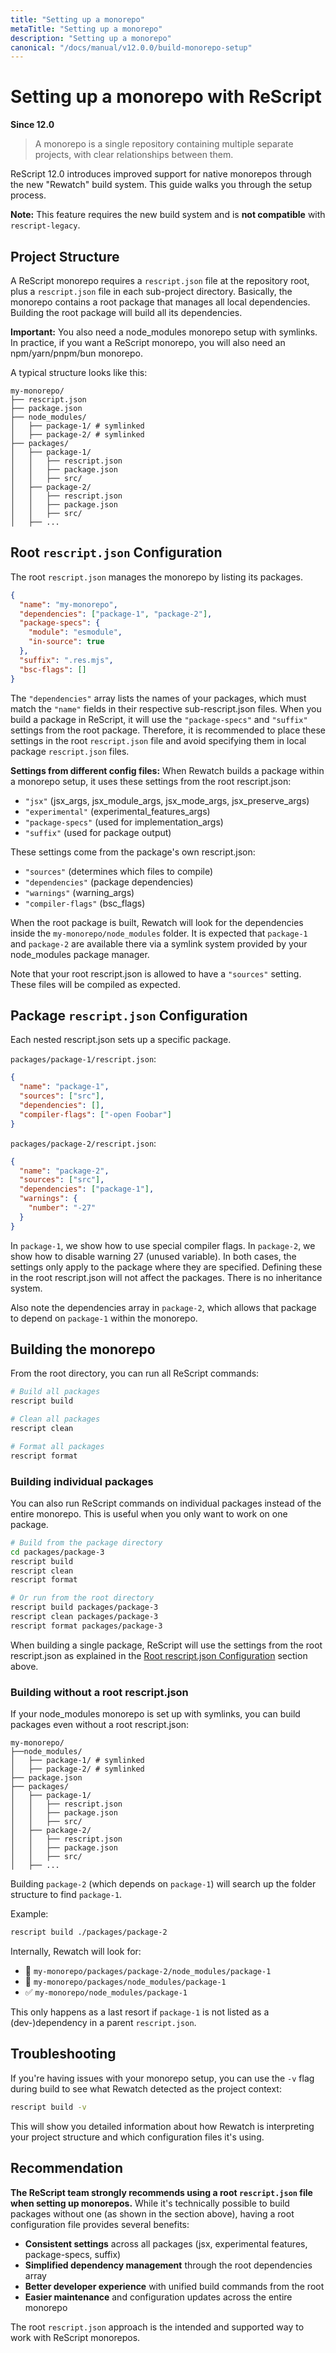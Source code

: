 ```yaml
---
title: "Setting up a monorepo"
metaTitle: "Setting up a monorepo"
description: "Setting up a monorepo"
canonical: "/docs/manual/v12.0.0/build-monorepo-setup"
---
```


# Setting up a monorepo with ReScript

**Since 12.0**

> A monorepo is a single repository containing multiple separate projects, with clear relationships between them.

ReScript 12.0 introduces improved support for native monorepos through the new "Rewatch" build system. This guide walks you through the setup process.

**Note:** This feature requires the new build system and is **not compatible** with `rescript-legacy`.

## Project Structure

A ReScript monorepo requires a `rescript.json` file at the repository root, plus a `rescript.json` file in each sub-project directory.
Basically, the monorepo contains a root package that manages all local dependencies. Building the root package will build all its dependencies.

**Important:** You also need a node_modules monorepo setup with symlinks. In practice, if you want a ReScript monorepo, you will also need an npm/yarn/pnpm/bun monorepo.

A typical structure looks like this:

```
my-monorepo/
├── rescript.json
├── package.json
├── node_modules/
│   ├── package-1/ # symlinked
│   ├── package-2/ # symlinked
├── packages/
│   ├── package-1/
│   │   ├── rescript.json
│   │   ├── package.json
│   │   ├── src/
│   ├── package-2/
│   │   ├── rescript.json
│   │   ├── package.json
│   │   ├── src/
│   ├── ...
```

## Root `rescript.json` Configuration

The root `rescript.json` manages the monorepo by listing its packages.

```json
{
  "name": "my-monorepo",
  "dependencies": ["package-1", "package-2"],
  "package-specs": {
    "module": "esmodule",
    "in-source": true
  },
  "suffix": ".res.mjs",
  "bsc-flags": []
}
```

The `"dependencies"` array lists the names of your packages, which must match the `"name"` fields in their respective sub-rescript.json files.
When you build a package in ReScript, it will use the `"package-specs"` and `"suffix"` settings from the root package.
Therefore, it is recommended to place these settings in the root `rescript.json` file and avoid specifying them in local package `rescript.json` files.

**Settings from different config files:** When Rewatch builds a package within a monorepo setup, it uses these settings from the root rescript.json:

- `"jsx"` (jsx_args, jsx_module_args, jsx_mode_args, jsx_preserve_args)
- `"experimental"` (experimental_features_args)
- `"package-specs"` (used for implementation_args)
- `"suffix"` (used for package output)

These settings come from the package's own rescript.json:

- `"sources"` (determines which files to compile)
- `"dependencies"` (package dependencies)
- `"warnings"` (warning_args)
- `"compiler-flags"` (bsc_flags)

When the root package is built, Rewatch will look for the dependencies inside the `my-monorepo/node_modules` folder.
It is expected that `package-1` and `package-2` are available there via a symlink system provided by your node_modules package manager.

Note that your root rescript.json is allowed to have a `"sources"` setting.
These files will be compiled as expected.

## Package `rescript.json` Configuration

Each nested rescript.json sets up a specific package.

`packages/package-1/rescript.json`:

```json
{
  "name": "package-1",
  "sources": ["src"],
  "dependencies": [],
  "compiler-flags": ["-open Foobar"]
}
```

`packages/package-2/rescript.json`:

```json
{
  "name": "package-2",
  "sources": ["src"],
  "dependencies": ["package-1"],
  "warnings": {
    "number": "-27"
  }
}
```

In `package-1`, we show how to use special compiler flags.
In `package-2`, we show how to disable warning 27 (unused variable).
In both cases, the settings only apply to the package where they are specified.
Defining these in the root rescript.json will not affect the packages.
There is no inheritance system.

Also note the dependencies array in `package-2`, which allows that package to depend on `package-1` within the monorepo.

## Building the monorepo

From the root directory, you can run all ReScript commands:

```bash
# Build all packages
rescript build

# Clean all packages
rescript clean

# Format all packages
rescript format
```

### Building individual packages

You can also run ReScript commands on individual packages instead of the entire monorepo. This is useful when you only want to work on one package.

```bash
# Build from the package directory
cd packages/package-3
rescript build
rescript clean
rescript format

# Or run from the root directory
rescript build packages/package-3
rescript clean packages/package-3
rescript format packages/package-3
```

When building a single package, ReScript will use the settings from the root rescript.json as explained in the [Root rescript.json Configuration](#root-rescriptjson-configuration) section above.

### Building without a root rescript.json

If your node_modules monorepo is set up with symlinks, you can build packages even without a root rescript.json:

```
my-monorepo/
├──node_modules/
│   ├── package-1/ # symlinked
│   ├── package-2/ # symlinked
├── package.json
├── packages/
│   ├── package-1/
│   │   ├── rescript.json
│   │   ├── package.json
│   │   ├── src/
│   ├── package-2/
│   │   ├── rescript.json
│   │   ├── package.json
│   │   ├── src/
│   ├── ...
```

Building `package-2` (which depends on `package-1`) will search up the folder structure to find `package-1`.

Example:

```bash
rescript build ./packages/package-2
```

Internally, Rewatch will look for:

- 🔴 `my-monorepo/packages/package-2/node_modules/package-1`
- 🔴 `my-monorepo/packages/node_modules/package-1`
- ✅ `my-monorepo/node_modules/package-1`

This only happens as a last resort if `package-1` is not listed as a (dev-)dependency in a parent `rescript.json`.

## Troubleshooting

If you're having issues with your monorepo setup, you can use the `-v` flag during build to see what Rewatch detected as the project context:

```bash
rescript build -v
```

This will show you detailed information about how Rewatch is interpreting your project structure and which configuration files it's using.

## Recommendation

**The ReScript team strongly recommends using a root `rescript.json` file when setting up monorepos.** While it's technically possible to build packages without one (as shown in the section above), having a root configuration file provides several benefits:

- **Consistent settings** across all packages (jsx, experimental features, package-specs, suffix)
- **Simplified dependency management** through the root dependencies array
- **Better developer experience** with unified build commands from the root
- **Easier maintenance** and configuration updates across the entire monorepo

The root `rescript.json` approach is the intended and supported way to work with ReScript monorepos.
